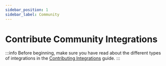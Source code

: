 ```yaml
---
sidebar_position: 1
sidebar_label: Community
---
```


# Contribute Community Integrations

:::info
Before beginning, make sure you have read about the different types of integrations in the [Contributing Integrations](./index.mdx) guide.
:::

